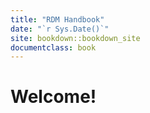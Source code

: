 ```yaml
---
title: "RDM Handbook"
date: "`r Sys.Date()`"
site: bookdown::bookdown_site
documentclass: book
---
```


# Welcome! {-}